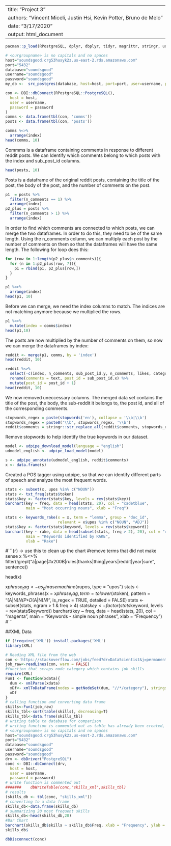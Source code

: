   
  
---
title: "Project 3"
authors: "Vincent Miceli, Justin Hsi, Kevin Potter, Bruno de Melo"
date: "3/17/2020"
output: html_document
---

```{r}
pacman::p_load(RPostgreSQL, dplyr, dbplyr, tidyr, magrittr, stringr, udpipe, tm, lattice, tidytext)
```

```{r}
# <ourgroupname> is no capitals and no spaces
host="soundsgood.crg53husyk2z.us-east-2.rds.amazonaws.com"
port="5432"
database="soundsgood"
username="soundsgood"
password="soundsgood"
my_db <-  src_postgres(database, host=host, port=port, user=username, password=password)
```

```{r}
con <- DBI::dbConnect(RPostgreSQL::PostgreSQL(),
  host = host,
  user = username,
  password = password
)
comms <- data.frame(tbl(con, 'comms'))
posts <- data.frame(tbl(con, 'posts'))
```

```{r}
comms %<>%
  arrange(index)
head(comms, 10)
```

Commms is a dataframe containing comments in response to different reddit posts.  We can Identify which comments belong to which posts with the index and sub_post_id columns.

```{r}
head(posts, 10)
```

Posts is a dataframe of the original reddit posts, containing the title of the post, the body of the post, and the number of comments on the post.

```{r}
p1  = posts %>%
  filter(n_comments == 1) %>%
  arrange(index)
p2_plus = posts %>%
  filter(n_comments > 1) %>%
  arrange(index)
```

In order to find which comments are connected to which posts, we can merge the two dataframes.  In order to do this, they need to be of the same length.  Using the n_comments column, we can multiply each post by the number of comments on them so that the dataframes will have the same length.  The following for loop does this:

```{r}
for (row in 1:length(p2_plus$n_comments)){
  for (n in 1:p2_plus[row, 7]){
    p1 = rbind(p1, p2_plus[row,])
  }
}
```

```{r}
p1 %<>%
  arrange(index)
head(p1, 10)
```

Before we can merge, we need the index columns to match.  The indices are not matching anymore because we multiplied the rows.

```{r}
p1 %<>%
  mutate(index = comms$index)
head(p1,10)
```

The posts are now multiplied by the number of comments on them, so now we can merge the dataframes by index:

```{r}
reddit <- merge(p1, comms, by = 'index')
head(reddit, 10)
```

```{r}
reddit %<>%
  select(-c(index, n_comments, sub_post_id.y, n_comments, likes, category)) %>%
  rename(comments = text, post_id = sub_post_id.x) %>%
  mutate(post_id = post_id + 1)
head(reddit, 10)
```
We now removed uneccessary columns.  The merged data set contains the title of the post, the body, the sub-reddit it belongs to, the post id, and all of the corresponding comments.

```{r}
stopwords_regex = paste(stopwords('en'), collapse = '\\b|\\b')
stopwords_regex = paste0('\\b', stopwords_regex, '\\b')
reddit$comments = stringr::str_replace_all(reddit$comments, stopwords_regex, '')
```
Remove stopwords to help identify the true keywords in our dataset.

```{r}
model <- udpipe_download_model(language = "english")
udmodel_english <- udpipe_load_model(model)

s <- udpipe_annotate(udmodel_english, reddit$comments)
x <- data.frame(s)
```

Created a POS tagger using udpipe, so that we can identify different parts of speech and analyze the most frequent words.

```{r}
stats <- subset(x, upos %in% c("NOUN")) 
stats <- txt_freq(stats$token)
stats$key <- factor(stats$key, levels = rev(stats$key))
barchart(key ~ freq, data = head(stats, 20), col = "cadetblue", 
         main = "Most occurring nouns", xlab = "Freq")
```

```{r}
stats <- keywords_rake(x = x, term = "lemma", group = "doc_id", 
                       relevant = x$upos %in% c("NOUN", "ADJ"))
stats$key <- factor(stats$keyword, levels = rev(stats$keyword))
barchart(key ~ rake, data = head(subset(stats, freq > 2), 20), col = "red", 
         main = "Keywords identified by RAKE", 
         xlab = "Rake")
```

#```{r} -> use this to clean up the chart
#remove terms that did not make sense 
x %<>%
  filter(!grepl("â|page|#x200B|rules|thanks|thing|years|reddit|year|sure", sentence))

head(x)

x$phrase_tag <- as_phrasemachine(x$upos, type = "upos")
stats <- keywords_phrases(x = x$phrase_tag, term = tolower(x$token), 
                          pattern = "(A|N)*N(P+D*(A|N)*N)*", 
                          is_regex = TRUE, detailed = FALSE)
stats <- subset(stats, ngram > 1 & freq > 4)
stats$key <- factor(stats$keyword, levels = rev(stats$keyword))
barchart(key ~ freq, data = head(stats, 20), col = "magenta", 
         main = "Keywords - simple noun phrases", xlab = "Frequency")
#```

##XML Data

```{r}
if (!require('XML')) install.packages('XML')
library(XML)
```

```{r}
# Reading XML file from the web
con <-'https://stackoverflow.com/jobs/feed?dr=DataScientist&j=permanent%2ccontract'
job_raw<-readLines(con, warn = FALSE)
#function that scraps node category which contains job skills
require(XML)
Fun1 <- function(xdata){
  dum <- xmlParse(xdata)
  xDf<- xmlToDataFrame(nodes = getNodeSet(dum, "//*/category"), stringsAsFactors = FALSE)
  xDf
}
# calling function and converting data frame
skills<-Fun1(job_raw)
skills_tbl<-sort(table(skills), decreasing=T)
skills_tbl<-data.frame(skills_tbl)
# writing table to database for comparison
# writing function is commented out as table has already been created, results are showed
# <ourgroupname> is no capitals and no spaces
host="soundsgood.crg53husyk2z.us-east-2.rds.amazonaws.com"
port="5432"
database="soundsgood"
username="soundsgood"
password="soundsgood"
drv <- dbDriver("PostgreSQL")
conc <- DBI::dbConnect(drv, 
  host = host,
  user = username,
  password = password)
# write function is commented out
#######    dbWriteTable(conc,"skills_xml",skills_tbl)
# results
(skills_db <- tbl(conc, "skills_xml"))
# converting to a data frame
skills_db<-data.frame(skills_db)
# summarizing 20 most frequent skills
skills_db<-head(skills_db,20)
#Bar Chart
barchart(skills_db$skills ~ skills_db$Freq, xlab = "Frequency", ylab = "Skills", main=" 15 Most Frequent Skills Required")
skills_db$

dbDisconnect(conc)
```
